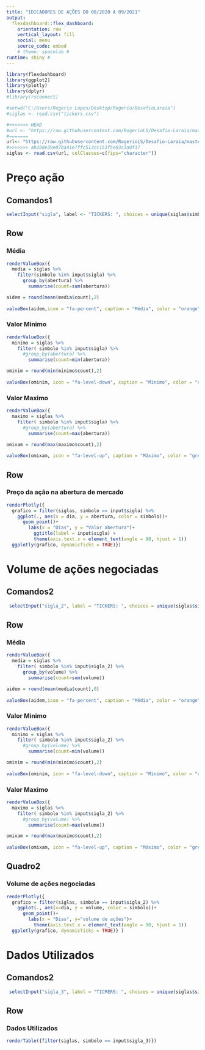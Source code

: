 ```yaml
---
title: "IDICADORES DE AÇÕES DO 08/2020 A 09/2021"
output: 
  flexdashboard::flex_dashboard:
    orientation: row
    vertical_layout: fill
    social: menu
    source_code: embed
    # theme: spacelab #
runtime: shiny #
---
```



```r
library(flexdashboard) 
library(ggplot2)
library(plotly)
library(dplyr)
#library(rsconnect)

#setwd("C:/Users/Rogerio Lopes/Desktop/Rogerio/DesafioLaraia")
#siglas <- read.csv("tickers.csv")

#<<<<<<< HEAD
#url <- "https://raw.githubusercontent.com/RogerioLS/Desafio-Laraia/master/tickers.csv"
#=======
url<- "https://raw.githubusercontent.com/RogerioLS/Desafio-Laraia/master/tickers.csv"
#>>>>>>> ab28de39e07ba41e7ffc513cc153f5e03c3a0f37
siglas <- read.csv(url, colClasses=c(fips="character"))
```

Preço ação{data-icon="fa-money"}
===
 
Comandos1 {.sidebar}
---
```r
selectInput("sigla", label <- "TICKERS: ", choices = unique(siglas$simbolo), selected = "GOOG")
```

Row{data-height=150}
---
### Média
```r
renderValueBox({
  media = siglas %>% 
    filter(simbolo %in% input$sigla) %>% 
      group_by(abertura) %>% 
        summarise(count=sum(abertura))

aidem = round(mean(media$count),2)
  
valueBox(aidem,icon = "fa-percent", caption = "Média", color = "orange")})
```

### Valor Minimo
```r
renderValueBox({
  minimo = siglas %>% 
    filter( simbolo %in% input$sigla) %>% 
      #group_by(abertura) %>% 
        summarise(count=min(abertura))

ominim = round(min(minimo$count),2)
  
valueBox(ominim, icon = "fa-level-down", caption = "Minimo", color = "red")})
```


### Valor Maximo
```r
renderValueBox({
  maximo = siglas %>% 
    filter( simbolo %in% input$sigla) %>% 
      #group_by(abertura) %>% 
        summarise(count=max(abertura))

omixam = round(max(maximo$count),2)
  
valueBox(omixam, icon = "fa-level-up", caption = "Máximo", color = "green")})
```

Row
----
### Preço da ação na abertura de mercado 
```r
renderPlotly({
  grafico = filter(siglas, simbolo == input$sigla) %>%
    ggplot(., aes(x = dia, y = abertura, color = simbolo))+
      geom_point()+
        labs(x = "Dias", y = "Valor abertura")+
          ggtitle(label = input$sigla) +
          theme(axis.text.x = element_text(angle = 90, hjust = 1))
  ggplotly(grafico, dynamicTicks = TRUE)}) 
```

Volume de ações negociadas {data-icon="fa-server"}
===
 
Comandos2 {.sidebar}
---
```r
 selectInput("sigla_2", label = "TICKERS: ", choices = unique(siglas$simbolo), selected = "GOOG")
```
 
Row{data-height=150}
---
### Média
```r
renderValueBox({
  media = siglas %>% 
    filter( simbolo %in% input$sigla_2) %>% 
      group_by(volume) %>% 
        summarise(count=sum(volume))

aidem = round(mean(media$count),0)
  
valueBox(aidem,icon = "fa-percent", caption = "Média", color = "orange")})
```

### Valor Minimo
```r
renderValueBox({
  minimo = siglas %>% 
    filter( simbolo %in% input$sigla_2) %>% 
      #group_by(volume) %>% 
        summarise(count=min(volume))

ominim = round(min(minimo$count),2)
  
valueBox(ominim, icon = "fa-level-down", caption = "Minimo", color = "red")})
```


### Valor Maximo
```r
renderValueBox({
  maximo = siglas %>% 
    filter( simbolo %in% input$sigla_2) %>% 
      #group_by(volume) %>% 
        summarise(count=max(volume))

omixam = round(max(maximo$count),2)
  
valueBox(omixam, icon = "fa-level-up", caption = "Máximo", color = "green")})
```


Quadro2
---

### Volume de ações negociadas 
```r
renderPlotly({
  grafico = filter(siglas, simbolo == input$sigla_2) %>%
    ggplot(., aes(x=dia, y = volume, color = simbolo))+
      geom_point()+
        labs(x = "Dias", y="volume de ações")+
          theme(axis.text.x = element_text(angle = 90, hjust = 1))
  ggplotly(grafico, dynamicTicks = TRUE)} )
```


Dados Utilizados {data-icon="fa-bar-chart"}
===

Comandos2 {.sidebar}
---
```r
 selectInput("sigla_3", label = "TICRERS: ", choices = unique(siglas$simbolo), selected = "GOOG")
```

Row{data-height=150}
---

### Dados Utilizados
```r
renderTable({filter(siglas, simbolo == input$sigla_3)})
```


